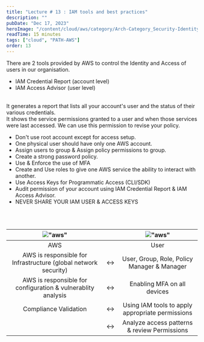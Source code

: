 ```yaml
---
title: "Lecture # 13 : IAM tools and best practices"
description: ""
pubDate: "Dec 17, 2023"
heroImage: "/content/cloud/aws/category/Arch-Category_Security-Identity-Compliance_32.svg"
readTime: 15 minutes
tags: ["cloud", "PATH-AWS"]
order: 13
---
```



<Section link="iam-security-tools" title="Security Tools Provided by IAM" />
There are 2 tools provided by AWS to control the Identity and Access of users in
our organisation.
<ul class="list-disc pl-6">
	<li>IAM Credential Report (account level)</li>
	<li>IAM Access Advisor (user level)</li>
</ul>

<br />
<Section link="iam-credential-report" title="IAM Credential Report" />
It generates a report that lists all your account's user and the status of their
various credentials.
<Section link="iam-access-advisor" title="IAM Access Advisor" />
It shows the service permissions granted to a user and when those services were
last accessed. We can use this permission to revise your policy.

<Section link="iam-access-advisor" title="IAM best Practice" />
<ul class="list-disc pl-6">
	<li>Don't use root account except for access setup.</li>
	<li>One physical user should have only one AWS account.</li>
	<li>Assign users to group & Assign policy permissions to group.</li>
	<li>Create a strong password policy.</li>
	<li>Use & Enforce the use of MFA</li>
	<li>
		Create and Use roles to give one AWS service the ability to interact with
		another.
	</li>
	<li>Use Access Keys for Programmatic Access (CLI/SDK)</li>
	<li>
		Audit permission of your account using IAM Credential Report & IAM Access
		Advisor.
	</li>
	<li>NEVER SHARE YOUR IAM USER & ACCESS KEYS</li>
</ul>
<br />
<Section link="srm-iam" title="Shared Responsiblity Model for IAM:" />
<br />

|   !["aws"](/content/cloud/aws/icons/amazon-web-services.svg)    |     | !["aws"](/content/cloud/aws/icons/Res_Authenticated-User_48_Light.svg) |
| :-------------------------------------------------------------: | --- | :--------------------------------------------------------------------: |
|                               AWS                               |     |                                  User                                  |
| AWS is responsible for Infrastructure (global network security) | ↔️  |              User, Group, Role, Policy Manager & Manager               |
|  AWS is responsible for configuration & vulnerablity analysis   | ↔️  |                      Enabling MFA on all devices                       |
|                      Compliance Validation                      | ↔️  |            Using IAM tools to apply appropriate permissions            |
|                                                                 | ↔️  |              Analyze access patterns & review Permissions              |
